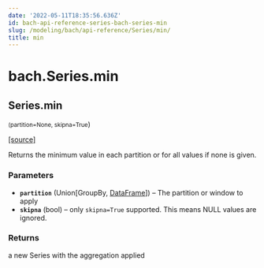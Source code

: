```yaml
---
date: '2022-05-11T18:35:56.636Z'
id: bach-api-reference-series-bach-series-min
slug: /modeling/bach/api-reference/Series/min/
title: min
---
```


# bach.Series.min

<div className="method">

## <span className="additional-name">Series.</span><span className="name">min</span>

<small className="parameter-list">(<span className="parameter" id="partition">partition=None</span>, <span className="parameter" id="skipna">skipna=True</span></small>)


&#8203;<span className="view-source">[[source]](https://github.com/objectiv/objectiv-analytics/blob/main/bach/bach/series/series.py)</span>

<div className="content">

Returns the minimum value in each partition or for all values if none is given.


### Parameters

* **`partition`** (Union[GroupBy, [DataFrame](/modeling/bach/api-reference/DataFrame/bach.DataFrame.mdx)]) – The partition or window to apply
* **`skipna`** (bool) – only `skipna=True` supported. This means NULL values are ignored.



### Returns

a new Series with the aggregation applied



</div>


</div>

